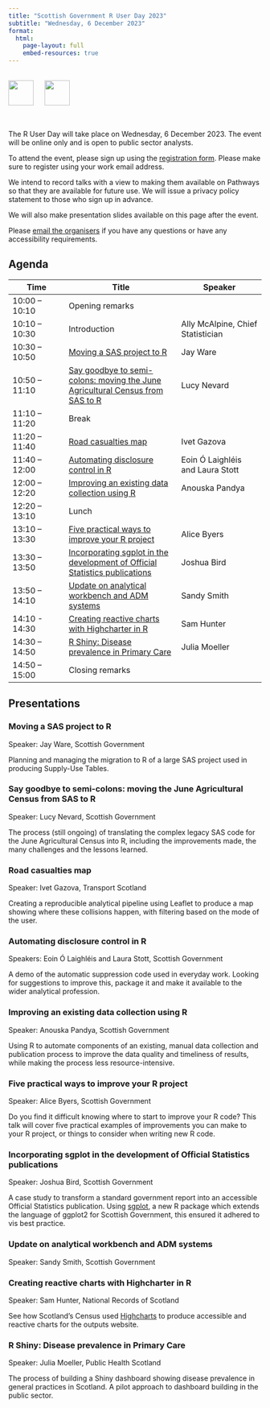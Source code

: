 ```yaml
---
title: "Scottish Government R User Day 2023"
subtitle: "Wednesday, 6 December 2023"
format: 
  html:
    page-layout: full
    embed-resources: true
---
```


<br>
[![](images/SG-logo.jpg){height=50 fig-alt="Scottish Government"}](https://www.gov.scot/) &emsp; [![](images/Rlogo.svg){height=50 fig-alt="R Project"}](https://www.r-project.org/)

<br>

The R User Day will take place on Wednesday, 6 December 2023. The event will be online only and is open to public sector analysts.

To attend the event, please sign up using the [registration form](https://events.teams.microsoft.com/event/5578e954-0d99-4669-9262-ca9c2da77637@0ef77447-1083-4dec-b89f-27c765076840). Please make sure to register using your work email address. 

We intend to record talks with a view to making them available on Pathways so that they are available for future use. We will issue a privacy policy statement to those who sign up in advance.  

We will also make presentation slides available on this page after the event.

Please [email the organisers](mailto:alice.byers@gov.scot;Gerard.Scullion@gov.scot;Jennifer.Ferguson@gov.scot?subject=R%20User%20Day) if you have any questions or have any accessibility requirements.


## Agenda

| Time | Title | Speaker |
| -- | ---- | --- |
| 10:00 – 10:10 | Opening remarks | |
| 10:10 – 10:30 | Introduction | Ally McAlpine, Chief Statistician |
| 10:30 – 10:50 | [Moving a SAS project to R](#moving-a-sas-project-to-r) | Jay Ware |
| 10:50 – 11:10 | [Say goodbye to semi-colons: moving the June Agricultural Census from SAS to R](#say-goodbye-to-semi-colons-moving-the-june-agricultural-census-from-sas-to-r) | Lucy Nevard |
| 11:10 – 11:20 | Break | |
| 11:20 – 11:40 | [Road casualties map](#road-casualties-map) | Ivet Gazova |
| 11:40 – 12:00 | [Automating disclosure control in R](#automating-disclosure-control-in-r) | Eoin Ó Laighléis and Laura Stott
| 12:00 – 12:20 | [Improving an existing data collection using R](#improving-an-existing-data-collection-using-r) | Anouska Pandya |
| 12:20 – 13:10 | Lunch | |
| 13:10 – 13:30 | [Five practical ways to improve your R project](#five-practical-ways-to-improve-your-r-project) | Alice Byers |
| 13:30 – 13:50 | [Incorporating sgplot in the development of Official Statistics publications](#incorporating-sgplot-in-the-development-of-official-statistics-publications) | Joshua Bird |
| 13:50 – 14:10 | [Update on analytical workbench and ADM systems](#update-on-analytical-workbench-and-adm-systems) | Sandy Smith |
| 14:10 - 14:30 | [Creating reactive charts with Highcharter in R](#creating-reactive-charts-with-highcharter-in-r) | Sam Hunter |
| 14:30 – 14:50 | [R Shiny: Disease prevalence in Primary Care](#r-shiny-disease-prevalence-in-primary-care) | Julia Moeller |
| 14:50 – 15:00 | Closing remarks | |


## Presentations

### Moving a SAS project to R 

Speaker: Jay Ware, Scottish Government

Planning and managing the migration to R of a large SAS project used in producing Supply-Use Tables.

### Say goodbye to semi-colons: moving the June Agricultural Census from SAS to R

Speaker: Lucy Nevard, Scottish Government

The process (still ongoing) of translating the complex legacy SAS code for the June Agricultural Census into R, including the improvements made, the many challenges and the lessons learned.

### Road casualties map

Speaker: Ivet Gazova, Transport Scotland

Creating a reproducible analytical pipeline using Leaflet to produce a map showing where these collisions happen, with filtering based on the mode of the user.

### Automating disclosure control in R

Speakers: Eoin Ó Laighléis and Laura Stott, Scottish Government

A demo of the automatic suppression code used in everyday work. Looking for suggestions to improve this, package it and make it available to the wider analytical profession.

### Improving an existing data collection using R

Speaker: Anouska Pandya, Scottish Government

Using R to automate components of an existing, manual data collection and publication process to improve the data quality and timeliness of results, while making the process less resource-intensive. 

### Five practical ways to improve your R project

Speaker: Alice Byers, Scottish Government

Do you find it difficult knowing where to start to improve your R code? This talk will cover five practical examples of improvements you can make to your R project, or things to consider when writing new R code.

### Incorporating sgplot in the development of Official Statistics publications 

Speaker: Joshua Bird, Scottish Government

A case study to transform a standard government report into an accessible Official Statistics publication. Using [sgplot](https://datasciencescotland.github.io/sgplot/), a new R package which extends the language of ggplot2 for Scottish Government, this ensured it adhered to vis best practice.

###	Update on analytical workbench and ADM systems

Speaker: Sandy Smith, Scottish Government

### Creating reactive charts with Highcharter in R

Speaker: Sam Hunter, National Records of Scotland

See how Scotland’s Census used [Highcharts](https://www.highcharts.com/) to produce accessible and reactive charts for the outputs website.

###	R Shiny: Disease prevalence in Primary Care

Speaker: Julia Moeller, Public Health Scotland

The process of building a Shiny dashboard showing disease prevalence in general practices in Scotland. A pilot approach to dashboard building in the public sector.
